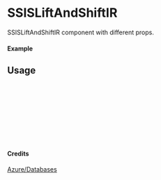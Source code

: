 
<Meta of={SSISLiftAndShiftIR} title="Azure/Databases/SSISLiftAndShiftIR" />

# SSISLiftAndShiftIR

SSISLiftAndShiftIR component with different props.

#### Example

<Canvas of={SSISLiftAndShiftIR.Primary} />

## Usage

```ts
import { SSISLiftAndShiftIR } from "yadl-ui";

const Example = () => {
  return (
      <SSISLiftAndShiftIR />
  );
};

export default Example;
```

#### Credits
[Azure/Databases](https://learn.microsoft.com/en-us/azure/architecture/icons/)
